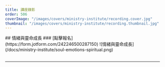 ```yaml
---
title: 講座錄影
order: 506
coverImage: "/images/covers/ministry-institute/recording.cover.jpg"
thumbnail: "/images/covers/ministry-institute/recording.thumbnail.jpg"
---
```



<div class="text-center">
## 情緒與靈命成長
### [點擊報名](https://form.jotform.com/242246500287150)
![情緒與靈命成長](/docs/ministry-institute/soul-emotions-spiritual.png)
</div>

<Vimeo
  id="944153420?h=c0051de40c&badge=0&autopause=0&player_id=0&app_id=58479"
  title="關注孩子的心理健康"
/>

<Pdf
  url="/docs/ministry-institute/Soul-child-mental-health.pdf"
  title="關注孩子的心理健康"
/>
---

<Vimeo
  id="862191335?h=cc23d323d4&badge=0&autopause=0&player_id=0&app_id=58479"
  title="自閉症和性別焦慮的真相"
/>

<Pdf
  url="/docs/ministry-institute/ASD and Gender Dysphoria.pdf"
  title="自閉症和性別焦慮的真相"
/>

---

<Vimeo
  id="819936801?h=b4a78dd3be&badge=0&autopause=0&player_id=0&app_id=58479"
  title="靈命關懷系列講座 | 如何服事自閉症兒童及家庭"
/>

<Pdf
  url="/docs/ministry-institute/如何服事自閉症兒童及家庭.pdf"
  title="如何服事自閉症兒童及家庭"
/>
